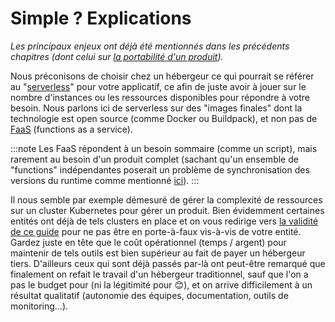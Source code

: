 # Simple ? Explications

_Les principaux enjeux ont déjà été mentionnés dans les précédents chapitres (dont celui sur [la portabilité d'un produit](database-for-everything/maintenance.mdx))._

Nous préconisons de choisir chez un hébergeur ce qui pourrait se référer au "[serverless](https://en.wikipedia.org/wiki/Serverless_computing)" pour votre applicatif, ce afin de juste avoir à jouer sur le nombre d'instances ou les ressources disponibles pour répondre à votre besoin. Nous parlons ici de serverless sur des "images finales" dont la technologie est open source (comme Docker ou Buildpack), et non pas de [FaaS](https://en.wikipedia.org/wiki/Function_as_a_service) (functions as a service).

:::note
Les FaaS répondent à un besoin sommaire (comme un script), mais rarement au besoin d'un produit complet (sachant qu'un ensemble de "functions" indépendantes poserait un problème de synchronisation des versions du runtime comme mentionné [ici](frontend-backend-close/monorepository.mdx)).
:::

Il nous semble par exemple démesuré de gérer la complexité de ressources sur un cluster Kubernetes pour gérer un produit. Bien évidemment certaines entités ont déjà de tels clusters en place et on vous redirige vers [la validité de ce guide](preamble/validity.mdx) pour ne pas être en porte-à-faux vis-à-vis de votre entité. Gardez juste en tête que le coût opérationnel (temps / argent) pour maintenir de tels outils est bien supérieur au fait de payer un hébergeur tiers. D'ailleurs ceux qui sont déjà passés par-là ont peut-être remarqué que finalement on refait le travail d'un hébergeur traditionnel, sauf que l'on a pas le budget pour (ni la légitimité pour 😊), et on arrive difficilement à un résultat qualitatif (autonomie des équipes, documentation, outils de monitoring…).
